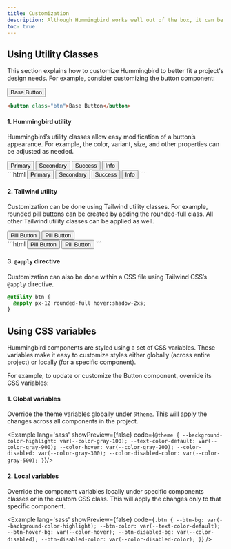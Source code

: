 ```yaml
---
title: Customization
description: Although Hummingbird works well out of the box, it can be customized to fit a project's unique design requirements.
toc: true
---
```


## Using Utility Classes

This section explains how to customize Hummingbird to better fit a project's design needs. For example, consider customizing the button component:

<button class="btn mb-4">Base Button</button>

```html
<button class="btn">Base Button</button>
```

#### 1. Hummingbird utility

Hummingbird’s utility classes allow easy modification of a button’s appearance. For example, the color, variant, size, and other properties can be adjusted as needed.

<div class='flex flex-wrap gap-2 mb-4'>
  <button class="btn btn-primary">Primary</button>
  <button class="btn btn-subtle-secondary">Secondary</button>
  <button class="btn btn-outline-success">Success</button>
  <button class="btn btn-text-info">Info</button>
</div>
```html
<button class="btn btn-primary">Primary</button>
<button class="btn btn-subtle-secondary">Secondary</button>
<button class="btn btn-outline-success">Success</button>
<button class="btn btn-text-info">Info</button>
```

#### 2. Tailwind utility

Customization can be done using Tailwind utility classes. For example, rounded pill buttons can be created by adding the rounded-full class. All other Tailwind utility classes can be applied as well.

<div class='flex flex-wrap gap-2 mb-4'>
  <button class="btn btn-primary rounded-full">Pill Button</button>
  <button class="btn btn-subtle-secondary px-12 rounded-full hover:shadow-2xs">Pill Button</button>
</div>
```html
<button class="btn btn-primary rounded-full">Pill Button</button>
<button class="btn btn-subtle-secondary px-12 rounded-full hover:shadow-2xs">Pill Button</button>
```

<h4 class='font-medium'>3. <code class='text-base'>@apply</code> directive</h4>

Customization can also be done within a CSS file using Tailwind CSS’s `@apply` directive.

```css
@utility btn {
  @apply px-12 rounded-full hover:shadow-2xs;
}
```

## Using CSS variables

Hummingbird components are styled using a set of CSS variables. These variables make it easy to customize styles either globally (across entire project) or locally (for a specific component).

For example, to update or customize the Button component, override its CSS variables:

#### 1. Global variables

Override the theme variables globally under `@theme`. This will apply the changes across all components in the project.

<Example lang='sass' showPreview={false}
  code={`@theme {
    --background-color-highlight: var(--color-gray-100);
    --text-color-default: var(--color-gray-900);
    --color-hover: var(--color-gray-200);
    --color-disabled: var(--color-gray-300);
    --color-disabled-color: var(--color-gray-500);
  }`}/>

#### 2. Local variables

Override the component variables locally under specific components classes or in the custom CSS class. This will apply the changes only to that specific component.

<Example lang='sass' showPreview={false}
  code={`.btn {
    --btn-bg: var(--background-color-highlight);
    --btn-color: var(--text-color-default);
    --btn-hover-bg: var(--color-hover);
    --btn-disabled-bg: var(--color-disabled);
    --btn-disabled-color: var(--color-disabled-color);
  }`}
/>
